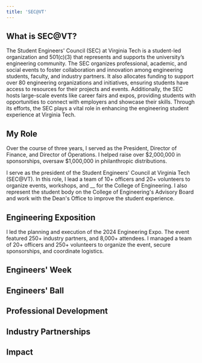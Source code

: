 ```yaml
---
title: 'SEC@VT'
---
```


## What is SEC@VT?

The Student Engineers' Council (SEC) at Virginia Tech is a student-led organization and 501(c)(3) that represents and supports the university’s engineering community. The SEC organizes professional, academic, and social events to foster collaboration and innovation among engineering students, faculty, and industry partners. It also allocates funding to support over 80 engineering organizations and initiatives, ensuring students have access to resources for their projects and events. Additionally, the SEC hosts large-scale events like career fairs and expos, providing students with opportunities to connect with employers and showcase their skills. Through its efforts, the SEC plays a vital role in enhancing the engineering student experience at Virginia Tech.

## My Role

Over the course of three years, I served as the President, Director of Finance, and Director of Operations. I helped raise over $2,000,000 in sponsorships, oversaw $1,000,000 in philanthropic distributions.

I serve as the president of the Student Engineers' Council at Virginia Tech (SEC@VT). In this role, I lead a team of 10+ officers and 20+ volunteers to organize events, workshops, and \_\_ for the College of Engineering. I also represent the student body on the College of Engineering's Advisory Board and work with the Dean's Office to improve the student experience.

## Engineering Exposition

I led the planning and execution of the 2024 Engineering Expo. The event featured 250+ industry partners, and 8,000+ attendees. I managed a team of 20+ officers and 250+ volunteers to organize the event, secure sponsorships, and coordinate logistics.

## Engineers' Week

## Engineers' Ball

## Professional Development

## Industry Partnerships

## Impact
